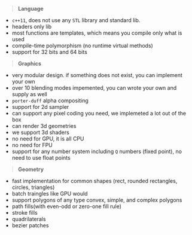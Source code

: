 
> **Language** &nbsp;&nbsp;&nbsp;&nbsp;&nbsp;&nbsp;
- `c++11`, does not use any `STL` library and standard lib.
- headers only lib
- most functions are templates, which means you compile only what is used
- compile-time polymorphism (no runtime virtual methods)
- support for 32 bits and 64 bits

> **Graphics** &nbsp;&nbsp;&nbsp;&nbsp;&nbsp;&nbsp;
- very modular design. if something does not exist, you can implement your own
- over 10 blending modes impemented, you can wrote your own and supply as well
- `porter-duff` alpha compositing
- support for 2d sampler
- can support any pixel coding you need, we implemeted a lot out of the box
- can render 3d geometries
- we support 3d shaders
- no need for GPU, it is all CPU
- no need for FPU
- support for any number system including `Q` numbers (fixed point), no need to use float points

> **Geometry** &nbsp;&nbsp;&nbsp;&nbsp;&nbsp;&nbsp;
- fast implementation for common shapes (rect, rounded rectangles, circles, triangles)
- batch traingles like GPU would
- support polygons of any type convex, simple, and complex polygons 
- path fills(with even-odd or zero-one fill rule)
- stroke fills
- quadrilaterals
- bezier patches

